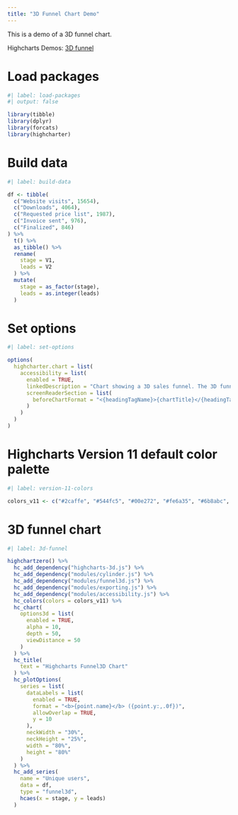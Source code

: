 ```yaml
---
title: "3D Funnel Chart Demo"
---
```


This is a demo of a 3D funnel chart.

Highcharts Demos: [3D funnel](https://www.highcharts.com/demo/funnel3d)

# Load packages

```r
#| label: load-packages
#| output: false

library(tibble)
library(dplyr)
library(forcats)
library(highcharter)
```

# Build data

```r
#| label: build-data

df <- tibble(
  c("Website visits", 15654),
  c("Downloads", 4064),
  c("Requested price list", 1987),
  c("Invoice sent", 976),
  c("Finalized", 846)
) %>% 
  t() %>% 
  as_tibble() %>% 
  rename(
    stage = V1,
    leads = V2
  ) %>% 
  mutate(
    stage = as_factor(stage),
    leads = as.integer(leads)
  )
```

# Set options

```r
#| label: set-options

options(
  highcharter.chart = list(
    accessibility = list(
      enabled = TRUE,
      linkedDescription = "Chart showing a 3D sales funnel. The 3D funnel is similar in functionality and use to the 2D funnel, with a different decorative rendering.",
      screenReaderSection = list(
        beforeChartFormat = "<{headingTagName}>{chartTitle}</{headingTagName}><div>{typeDescription}</div><div>{chartSubtitle}</div><div>{chartLongdesc}</div>"
      )
    )
  )
)
```

# Highcharts Version 11 default color palette

```r
#| label: version-11-colors

colors_v11 <- c("#2caffe", "#544fc5", "#00e272", "#fe6a35", "#6b8abc", "#d568fb", "#2ee0ca", "#fa4b42", "#feb56a", "#91e8e1")
```

# 3D funnel chart

```r
#| label: 3d-funnel

highchartzero() %>% 
  hc_add_dependency("highcharts-3d.js") %>% 
  hc_add_dependency("modules/cylinder.js") %>% 
  hc_add_dependency("modules/funnel3d.js") %>% 
  hc_add_dependency("modules/exporting.js") %>% 
  hc_add_dependency("modules/accessibility.js") %>% 
  hc_colors(colors = colors_v11) %>% 
  hc_chart(
    options3d = list(
      enabled = TRUE,
      alpha = 10,
      depth = 50,
      viewDistance = 50
    )
  ) %>%
  hc_title(
    text = "Highcharts Funnel3D Chart"
  ) %>% 
  hc_plotOptions(
    series = list(
      dataLabels = list(
        enabled = TRUE,
        format = "<b>{point.name}</b> ({point.y:,.0f})",
        allowOverlap = TRUE,
        y = 10
      ),
      neckWidth = "30%",
      neckHeight = "25%",
      width = "80%",
      height = "80%"
    )
  ) %>% 
  hc_add_series(
    name = "Unique users",
    data = df,
    type = "funnel3d",
    hcaes(x = stage, y = leads)
  )
```
